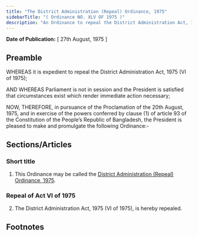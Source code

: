 ```yaml
---
title: "The District Administration (Repeal) Ordinance, 1975"
sidebarTitle: "( Ordinance NO. XLV OF 1975 )"
description: "An Ordinance to repeal the District Administration Act, 1975."
---
```


**Date of Publication:** [ 27th August, 1975 ]

## Preamble

WHEREAS it is expedient to repeal the District Administration Act, 1975 (VI of 1975);

AND WHEREAS Parliament is not in session and the President is satisfied that circumstances exist which render immediate action necessary;

NOW, THEREFORE, in pursuance of the Proclamation of the 20th August, 1975, and in exercise of the powers conferred by clause (1) of article 93 of the Constitution of the People’s Republic of Bangladesh, the President is pleased to make and promulgate the following Ordinance:-

## Sections/Articles

### Short title

1. This Ordinance may be called the [District Administration (Repeal) Ordinance, 1975](/act-502.html "District Administration (Repeal) Ordinance, 1975").

### Repeal of Act VI of 1975

2. The District Administration Act, 1975 (VI of 1975), is hereby repealed.

## Footnotes
